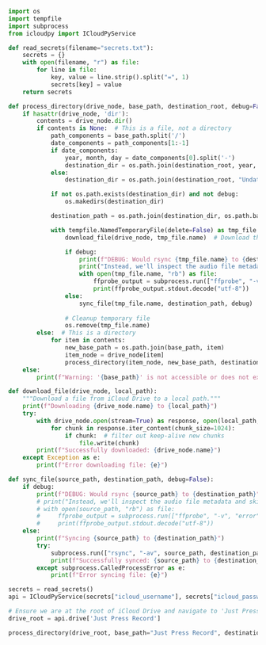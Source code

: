 ```python
import os
import tempfile
import subprocess
from icloudpy import ICloudPyService

def read_secrets(filename="secrets.txt"):
    secrets = {}
    with open(filename, "r") as file:
        for line in file:
            key, value = line.strip().split("=", 1)
            secrets[key] = value
    return secrets

def process_directory(drive_node, base_path, destination_root, debug=False):
    if hasattr(drive_node, 'dir'):
        contents = drive_node.dir()
        if contents is None:  # This is a file, not a directory
            path_components = base_path.split('/')
            date_components = path_components[1:-1]
            if date_components:
                year, month, day = date_components[0].split('-')
                destination_dir = os.path.join(destination_root, year, f"{year}-{month}", f"{year}-{month}-{day}")
            else:
                destination_dir = os.path.join(destination_root, "Undated")

            if not os.path.exists(destination_dir) and not debug:
                os.makedirs(destination_dir)

            destination_path = os.path.join(destination_dir, os.path.basename(base_path))

            with tempfile.NamedTemporaryFile(delete=False) as tmp_file:
                download_file(drive_node, tmp_file.name)  # Download the file

                if debug:
                    print(f"DEBUG: Would rsync {tmp_file.name} to {destination_path}")
                    print("Instead, we'll inspect the audio file metadata and skip copying it.")
                    with open(tmp_file.name, "rb") as file:
                        ffprobe_output = subprocess.run(["ffprobe", "-v", "error", "-show_format", "-of", "json", "-i", "pipe:"], input=file.read(), capture_output=True)
                        print(ffprobe_output.stdout.decode("utf-8"))
                else:
                    sync_file(tmp_file.name, destination_path, debug)
            
                # Cleanup temporary file
                os.remove(tmp_file.name)
        else:  # This is a directory
            for item in contents:
                new_base_path = os.path.join(base_path, item)
                item_node = drive_node[item]
                process_directory(item_node, new_base_path, destination_root, debug)
    else:
        print(f"Warning: '{base_path}' is not accessible or does not exist.")

def download_file(drive_node, local_path):
    """Download a file from iCloud Drive to a local path."""
    print(f"Downloading {drive_node.name} to {local_path}")
    try:
        with drive_node.open(stream=True) as response, open(local_path, 'wb') as file:
            for chunk in response.iter_content(chunk_size=1024):
                if chunk:  # filter out keep-alive new chunks
                    file.write(chunk)
        print(f"Successfully downloaded: {drive_node.name}")
    except Exception as e:
        print(f"Error downloading file: {e}")

def sync_file(source_path, destination_path, debug=False):
    if debug:
        print(f"DEBUG: Would rsync {source_path} to {destination_path}")
        # print("Instead, we'll inspect the audio file metadata and skip copying it.")
        # with open(source_path, "rb") as file:
        #     ffprobe_output = subprocess.run(["ffprobe", "-v", "error", "-show_format", "-of", "json", "-i", "pipe:"], input=file.read(), capture_output=True)
        #     print(ffprobe_output.stdout.decode("utf-8"))
    else:
        print(f"Syncing {source_path} to {destination_path}")
        try:
            subprocess.run(["rsync", "-av", source_path, destination_path], check=True)
            print(f"Successfully synced: {source_path} to {destination_path}")
        except subprocess.CalledProcessError as e:
            print(f"Error syncing file: {e}")
```

```python
secrets = read_secrets()
api = ICloudPyService(secrets["icloud_username"], secrets["icloud_password"])

# Ensure we are at the root of iCloud Drive and navigate to 'Just Press Record'
drive_root = api.drive['Just Press Record']

process_directory(drive_root, base_path="Just Press Record", destination_root="outputs/tests/icloud", debug=False)

```

